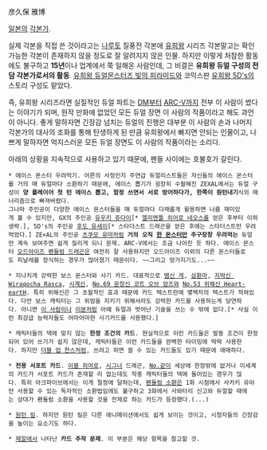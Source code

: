 彦久保 雅博 

[[일본]]의 [[각본가]]. 

실제 각본을 직접 쓴 것이라고는 [[나루토]] 질풍전 각본에 [[유희왕]] 시리즈 각본말고는 확인 가능한 각본이 존재하지 않을 정도로 잘 알려지지 않은 인물. 하지만 이렇게 처참한 활동에도 불구하고 '''15년'''이나 업계에서 쭉 일해온 사람인데, 그 비결은 '''유희왕 듀얼 구성의 전담 각본가로서의 활동'''. [[유희왕 듀얼몬스터즈 빛의 피라미드]]와 코믹스판 [[유희왕 5D's]]의 스토리 구성도 맡았다. 

즉, 유희왕 시리즈라면 실질적인 듀얼 파트는 [[유희왕 듀얼몬스터즈|DM]]부터 [[유희왕 ARC-V|ARC-V]]까지 전부 이 사람이 썼다는 이야기가 되며, 원작 만화에 없었던 모든 듀얼 장면 이 사람의 작품이라고 해도 과언이 아니다. 좋게 말하자면 긴장감 넘치는 듀얼의 진행은 대부분 이 사람의 손과 나머지 각본가의 대사의 조화를 통해 탄생하게 된 만큼 유희왕에서 빠지면 안되는 인물이고, 나쁘게 말하자면 억지스러운 모든 듀얼 장면도 이 사람의 작품이라는 소리다.

아래의 상황을 지속적으로 사용하고 있기 때문에, 팬들 사이에는 호불호가 갈린다. 

 * 에이스 몬스터 우려먹기. 어른의 사정인지 주연급 듀얼리스트들은 자신들의 에이스 몬스터를 거의 매 듀얼마다 소환하기 때문에, 에이스 뽑기가 굉장히 수월해진 ZEXAL에서는 듀얼 구성이 '''양 플레이어 첫 턴 에이스 뽑고, 함정 쓰면서 서로 방어하다가, 한쪽이 원턴내기'''식의 매너리즘으로 빠져버렸다.
 그나마 주인공이 다양한 에이스 몬스터들을 매 듀얼마다 다채롭게 활용하면 나름 재미있게 볼 수 있지만, GX의 주인공 [[유우키 쥬다이]][* [[엘리멘틀 히어로 네오스]]를 얻은 후부터 이하생략.], 5D's의 주인공 [[후도 유세이]][* 스타더스트 드래곤을 얻은 후에는 스타더스트만 우려먹었다.] ZE×AL의 주인공 [[츠쿠모 유마]]처럼 '''거의 오직 [[No.39 유토피아|한 몬스터]]만 주구장창 우려먹는''' 듀얼만 계속 보여주면 쉽게 질리게 되니 문제. ARC-V에서는 조금 나아진 듯 하다. 에이스 몬스터 [[오드아이즈 펜듈럼 드래곤]]은 여전히 잘 사용하지만 오드아이즈 이외의 다른 몬스터들로도 피날레를 장식하는 경우가 많아졌기 때문이다. ~~그리고 망가지기도...~~

 * 지나치게 강력한 보스 몬스터와 사기 카드. 대표적으로 [[뱀신 게]], [[삼환마]], [[지박신 Wiraqocha Rasca]], [[시계신]], [[No.69 문장신 코트 오브 암즈]]와 [[No.53 위해신 Heart-eartH]]. 특히 위해신은 그 초월적인 효과 때문에 카드 텍스트란에 몇백자의 텍스트가 적혀있다. 다만 보스 캐릭터는 그 위엄을 지키기 위해서라도 강력한 카드를 사용하는게 당연하다. 아니면 [[페가서스 J. 크로퍼드|이 사람]]이나 [[엘리파스|이분]]처럼 아예 듀얼과 벗어난 기술을 쓰는 수 밖에 없다.[* 사실 이런 최강급 능력자들도 어마어마한 사기카드를 사용했다.]

 * 캐릭터들의 덱에 맞지 않는 '''한정 조건의 카드'''. 현실적으로 이런 카드들은 발동 조건이 한정되어 있어 쓰기가 쉽지 않은데, 캐릭터들은 이런 카드들을 완벽한 타이밍에 딱딱 사용한다. 하지만 [[더블 업 찬스]]처럼, 쓰려고 하면 쓸 수 있는 카드들도 있기 때문에 애매하다.

 * '''전용 서포트 카드'''. [[이블 히어로]], [[시그너]] 드래곤, [[No.]]같이 세상에 한장밖에 없거나 이세계의 카드가 서포트 카드가 존재할 리 없는데도 작중 캐릭터들의 덱에 들어있는 경우가 많다. 특히 아크파이브에서는 이게 절정에 달하는데, [[펜듈럼 소환]]은 1화 시점에서 사카키 유야만 사용할 수 있는 독자적인 소환법임에도 불구하고 3화에서 사와타리 신고와 듀얼할 때에는 상대가 펜듈럼 소환을 사용할 것을 전제로 하는 카드가 등장했다.(...) 

 * [[원턴 킬]]. 하지만 원턴 킬은 다른 애니메이션에서도 쉽게 보이는 것이고, 시청자들의 긴장감을 높이는 요소기도 하다.

 * [[제알]]에서 나타난 '''카드 주작 문제'''. 이 부분은 해당 항목을 참고할 것.
